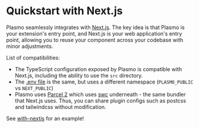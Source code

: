 # Quickstart with Next.js

Plasmo seamlessly integrates with [Next.js](https://nextjs.org/). The key idea is that Plasmo is your extension's entry point, and Next.js is your web application's entry point, allowing you to reuse your component across your codebase with minor adjustments.

List of compatibilities:

- The TypeScript configuration exposed by Plasmo is compatible with Next.js, including the ability to use the `src` directory.
- The [.env file](/workflows/env) is the same, but uses a different namespace (`PLASMO_PUBLIC` vs `NEXT_PUBLIC`)
- Plasmo uses [Parcel 2](https://parceljs.org/) which uses [swc](https://swc.rs/) underneath - the same bundler that Next.js uses. Thus, you can share plugin configs such as postcss and tailwindcss without modification.

See [with-nextjs](https://github.com/PlasmoHQ/examples/tree/main/with-nextjs) for an example!
